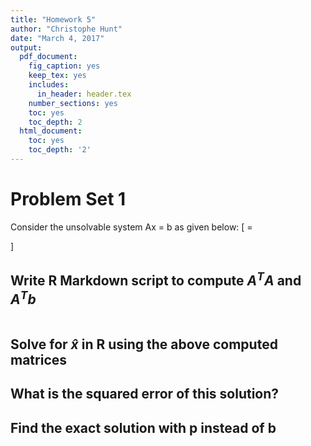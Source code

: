 ```yaml
---
title: "Homework 5"
author: "Christophe Hunt"
date: "March 4, 2017"
output:
  pdf_document:
    fig_caption: yes
    keep_tex: yes
    includes:
      in_header: header.tex
    number_sections: yes
    toc: yes
    toc_depth: 2
  html_document:
    toc: yes
    toc_depth: '2'
---
```


# Problem Set 1 

Consider the unsolvable system Ax = b as given below:
\[
\begin{bmatrix}
    1 & 0  \\
    1 & 1 \\
    1 & 3 \\
    1 & 4 \\
\end{bmatrix}
\begin{bmatrix}
x_1 \\
x_2 \\
\end{bmatrix}
=
\begin{bmatrix}
0 \\
8 \\
8 \\
20  \\
\end{bmatrix}
\]

## Write R Markdown script to compute $A^TA$ and $A^Tb$

```r

```


## Solve for $\hat{x}$ in R using the above computed matrices

## What is the squared error of this solution?

## Find the exact solution with p instead of b
